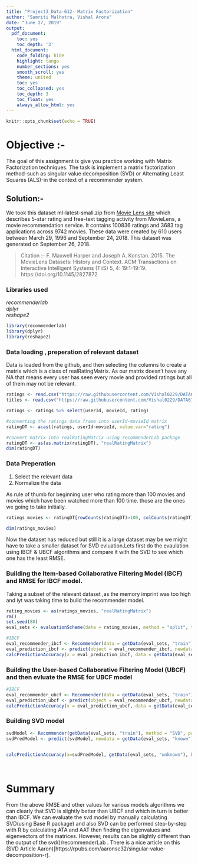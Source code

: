 ---
title: "Project3_Data-612- Matrix Factorization"
author: "Samriti Malhotra, Vishal Arora"
date: "June 27, 2019"
output:
  pdf_document:
    toc: yes
    toc_depth: '3'
  html_document:
    code_folding: hide
    highlight: tango
    number_sections: yes
    smooth_scroll: yes
    theme: united
    toc: yes
    toc_collapsed: yes
    toc_depth: 3
    toc_float: yes
    always_allow_html: yes
---

```{r setup, include=FALSE}
knitr::opts_chunk$set(echo = TRUE)
```

# Objective :-                 
The goal of this assignment is give you practice working with Matrix Factorization techniques.
The task is implement a matrix factorization method-such as singular value decomposition (SVD) or Alternating Least Squares (ALS)-in the context of a recommender system.                         

## Solution:- 
We took this dataset ml-latest-small.zip from [Movie Lens site](https://grouplens.org/datasets/movielens/latest/) which describes 5-star rating and free-text tagging activity from MovieLens, a movie recommendation service. It contains 100836 ratings and 3683 tag applications across 9742 movies. These data were created by 610 users between March 29, 1996 and September 24, 2018. This dataset was generated on September 26, 2018.

> Citation :- F. Maxwell Harper and Joseph A. Konstan. 2015. The MovieLens Datasets: History and Context. ACM Transactions on Interactive Intelligent Systems (TiiS) 5, 4: 19:1-19:19. https://doi.org/10.1145/2827872

### Libraries used

*recommenderlab*              
*dplyr*                  
*reshape2*                     
```{r message=FALSE, warning=FALSE, eval=TRUE, echo=FALSE}
library(recommenderlab)
library(dplyr)
library(reshape2)
```


### Data loading , preperation of relevant dataset

Data is loaded from the github, and then selecting the columns to create a matrix which is a class of realRatingMatrix.
As our matrix doesn't have any NA that means every user has seen every movie and provided ratings but all of them may not be relevant.
```{r}


ratings <- read.csv("https://raw.githubusercontent.com/Vishal0229/DATA612_RecommenderSystem/master/Project2/ratings.csv")
titles <- read.csv("https://raw.githubusercontent.com/Vishal0229/DATA612_RecommenderSystem/master/Project2/movies.csv")

ratings <- ratings %>% select(userId, movieId, rating) 

#converting the ratings data frame into userId-movieId matrix 
ratingDT <- acast(ratings, userId~movieId, value.var="rating")

#convert matrix into realRatingMatrix using recommenderLab package
ratingDT <- as(as.matrix(ratingDT), "realRatingMatrix")
dim(ratingDT)
```


### Data Preperation                        
1) Select the relevant data                
2) Normalize the data              

As rule of thumb for beginning user who rating more than 100 movies and movies which have been watched more than 100 time. those are the ones we going to take initially.


```{r}
ratings_movies <- ratingDT[rowCounts(ratingDT)>100, colCounts(ratingDT)>100]

dim(ratings_movies)


```

Now the dataset has reduced but  still it is a large dataset may be we might have to take a smaller dataset for SVD evluation.Lets first do the evaulation using IBCF & UBCF algorithms and compare it with the SVD to see which one has the least RMSE.


### Building the Item-based Collaborative Filtering Model (IBCF) and RMSE for IBCF model.  
Taking a subset of the relevant dataset ,as the memory imprint was too high and iyt was taking time to build the recommender model.

```{r}
rating_movies <- as(ratings_movies, "realRatingMatrix")
rm()
set.seed(88)
eval_sets <- evaluationScheme(data = rating_movies, method = "split", train = 0.8, given = -1, goodRating = 3,k=1)

#IBCF
eval_recommender_ibcf <- Recommender(data = getData(eval_sets, "train"), method = "IBCF", parameter = NULL)
eval_prediction_ibcf <- predict(object = eval_recommender_ibcf, newdata = getData(eval_sets, "known"), n = 10, type = "ratings")
calcPredictionAccuracy(x = eval_prediction_ibcf, data = getData(eval_sets, "unknown"), byUser = FALSE)


```



### Building the User-based Collaborative Filtering Model (UBCF)  and then evluate the RMSE for UBCF model

```{r}
#IBCF
eval_recommender_ubcf <- Recommender(data = getData(eval_sets, "train"), method = "UBCF", parameter = NULL)
eval_prediction_ubcf <- predict(object = eval_recommender_ubcf, newdata = getData(eval_sets, "known"), n = 10, type = "ratings")
calcPredictionAccuracy(x = eval_prediction_ubcf, data = getData(eval_sets, "unknown"), byUser = FALSE)
```
### Building SVD model

```{r}
svdModel <- Recommender(getData(eval_sets, "train"), method = "SVD", parameter = list(k = 50))
svdPredModel <- predict(svdModel, newdata = getData(eval_sets, "known"), type = "ratings")


calcPredictionAccuracy(x=svdPredModel, getData(eval_sets, "unknown"), byUser = FALSE) 




```


# Summary

From the above RMSE and other values for various models algorithms we can clearly that SVD is slightly better than UBCF and which in turn is better than IBCF. We can evaluate the svd model by manually calculating SVD(using Base R package) and also SVD can be performed step-by-step with R by calculating ATA and AAT then finding the eigenvalues and eigenvectors of the matrices. However,  results can be slightly different than the output of the svd()/recommenderLab .  There is a nice article on this (SVD Article Aaron)[https://rpubs.com/aaronsc32/singular-value-decomposition-r].










